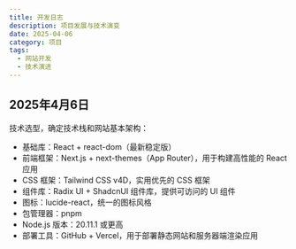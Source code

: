 ```yaml
---
title: 开发日志
description: 项目发展与技术演变
date: 2025-04-06
category: 项目
tags:
  - 网站开发
  - 技术演进
---
```


## 2025年4月6日

技术选型，确定技术栈和网站基本架构：

- 基础库：React + react-dom（最新稳定版）
- 前端框架：Next.js + next-themes（App Router），用于构建高性能的 React 应用
- CSS 框架：Tailwind CSS v4D，实用优先的 CSS 框架
- 组件库：Radix UI + ShadcnUI 组件库，提供可访问的 UI 组件
- 图标：lucide-react，统一的图标风格
- 包管理器：pnpm
- Node.js 版本：20.11.1 或更高
- 部署工具：GitHub + Vercel，用于部署静态网站和服务器端渲染应用